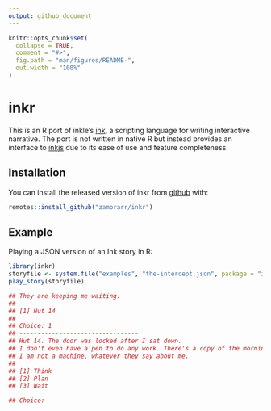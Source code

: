 ```yaml
---
output: github_document
---
```


<!-- README.md is generated from README.Rmd. Please edit that file -->

```r
knitr::opts_chunk$set(
  collapse = TRUE,
  comment = "#>",
  fig.path = "man/figures/README-",
  out.width = "100%"
)
```

# inkr

<!-- badges: start -->
<!-- badges: end -->

This is an R port of inkle's [ink](https://github.com/inkle/ink), a scripting language for writing interactive narrative. The port is not written in native R but instead provides an interface to [inkjs](https://github.com/y-lohse/inkjs) due to its ease of use and feature completeness.

## Installation

You can install the released version of inkr from [github]() with:

```r
remotes::install_github("zamorarr/inkr")
```

## Example

Playing a JSON version of an Ink story in R:

```r
library(inkr)
storyfile <- system.file("examples", "the-intercept.json", package = "inkr")
play_story(storyfile)

## They are keeping me waiting.
##
## [1] Hut 14
##
## Choice: 1
## ---------------------------------
## Hut 14. The door was locked after I sat down.
## I don't even have a pen to do any work. There's a copy of the morning's intercept in my pocket, but staring at the jumbled letters will only drive me mad.
## I am not a machine, whatever they say about me.
##
## [1] Think
## [2] Plan
## [3] Wait

## Choice: 
```
